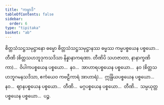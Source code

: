 ```yaml
---
title: "ကမ္မာဒိ"
tableOfContents: false
sidebar:
  order: 6
type: "tipitaka"
basket: "ab"
---
```



<DynamicBreadcrumb />

<Division number="305">

<Paragraph number="3065">
စိတ္တသံသဋ္ဌသမုဋ္ဌာနော ဓမ္မော စိတ္တသံသဋ္ဌသမုဋ္ဌာနဿ ဓမ္မဿ ကမ္မပစ္စယေန ပစ္စယော…  တီဏိ (စိတ္တသဟဘူဒုကသဒိသာ နိန္နာနာကရဏာ. တီဏိပိ သဟဇာတာ, နာနာက္ခဏိကာ)…  ဝိပါကပစ္စယေန ပစ္စယော…  နဝ…  အာဟာရပစ္စယေန ပစ္စယော…  နဝ (စိတ္တသဟဘူဂမနသဒိသာ, ဧကံယေဝ ကဗဠီကာရံ အာဟာရံ)…  ဣန္ဒြိယပစ္စယေန ပစ္စယော…  နဝ…  ဈာနပစ္စယေန ပစ္စယော…  တီဏိ…  မဂ္ဂပစ္စယေန ပစ္စယော…  တီဏိ…  သမ္ပယုတ္တပစ္စယေန ပစ္စယော…  ပဉ္စ.
</Paragraph>
</Division>